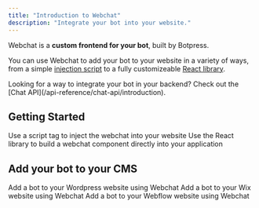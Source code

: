 ```yaml
---
title: "Introduction to Webchat"
description: "Integrate your bot into your website."
---
```


Webchat is a **custom frontend for your bot**, built by Botpress.

You can use Webchat to add your bot to your website in a variety of ways, from a simple [injection script](./inject/get-started) to a fully customizeable [React library](./webchat-components/get-started).

<Tip>
    Looking for a way to integrate your bot in your backend? Check out the [Chat API](/api-reference/chat-api/introduction).
</Tip>

## Getting Started

<CardGroup cols={2}>
  <Card title="Inject Script" href="/webchat/inject/get-started">
    Use a script tag to inject the webchat into your website
  </Card>
  <Card title="React Library" href="/webchat/webchat-components/get-started">
    Use the React library to build a webchat component directly into your application
  </Card>
</CardGroup>

## Add your bot to your CMS

<CardGroup cols={3}>
  <Card title="Wordpress" href="/webchat/integrate/wordpress">
    Add a bot to your Wordpress website using Webchat
  </Card>
  <Card title="Wix" href="/webchat/integrate/wix">
    Add a bot to your Wix website using Webchat
  </Card>
  <Card title="Webflow" href="/webchat/integrate/webflow">
    Add a bot to your Webflow website using Webchat
  </Card>
</CardGroup>
